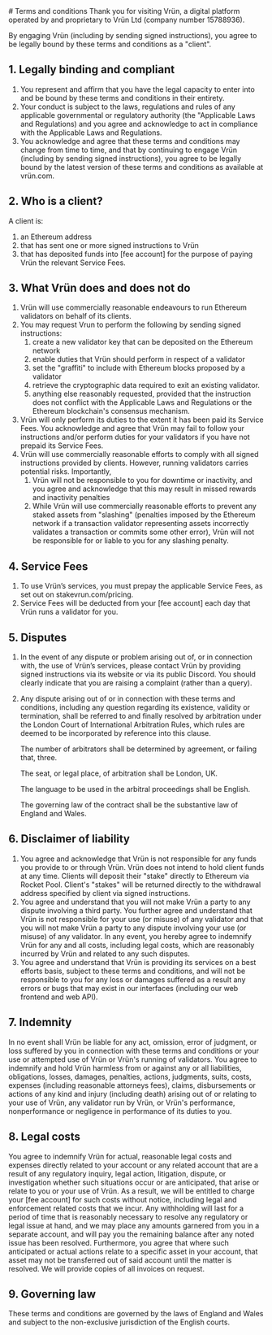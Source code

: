 <article className="prose prose-h1:text-center">
# Terms and conditions
Thank you for visiting Vrün, a digital platform operated by and proprietary to Vrün Ltd (company number 15788936).

By engaging Vrün (including by sending signed instructions), you agree to be legally bound by these terms and conditions as a "client".

## 1. Legally binding and compliant

1. You represent and affirm that you have the legal capacity to enter into and be bound by these terms and conditions in their entirety.
2. Your conduct is subject to the laws, regulations and rules of any applicable governmental or regulatory authority (the "Applicable Laws and Regulations) and you agree and acknowledge to act in compliance with the Applicable Laws and Regulations.
3. You acknowledge and agree that these terms and conditions may change from time to time, and that by continuing to engage Vrün (including by sending signed instructions), you agree to be legally bound by the latest version of these terms and conditions as available at vrün.com.

## 2. Who is a client?
A client is:
 1. an Ethereum address
 2. that has sent one or more signed instructions to Vrün
 3. that has deposited funds into [fee account] for the purpose of paying Vrün the relevant Service Fees.

## 3. What Vrün does and does not do

1. Vrün will use commercially reasonable endeavours to run Ethereum validators on behalf of its clients. 
2. You may request Vrun to perform the following by sending signed instructions:
    1. create a new validator key that can be deposited on the Ethereum network
    2. enable duties that Vrün should perform in respect of a validator
    3. set the "graffiti" to include with Ethereum blocks proposed by a validator
    4. retrieve the cryptographic data required to exit an existing validator.
    5. anything else reasonably requested, provided that the instruction does not conflict with the Applicable Laws and Regulations or the Ethereum blockchain's consensus mechanism.
3. Vrün will only perform its duties to the extent it has been paid its Service Fees. You acknowledge and agree that Vrün may fail to follow your instructions and/or perform duties for your validators if you have not prepaid its Service Fees.
4. Vrün will use commercially reasonable efforts to comply with all signed instructions provided by clients. However, running validators carries potential risks. Importantly,
    1. Vrün will not be responsible to you for downtime or inactivity, and you agree and acknowledge that this may result in missed rewards and inactivity penalties
    2. While Vrün will use commercially reasonable efforts to prevent any staked assets from "slashing" (penalties imposed by the Ethereum network if a transaction validator representing assets incorrectly validates a transaction or commits some other error), Vrün will not be responsible for or liable to you for any slashing penalty.

## 4. Service Fees
1. To use Vrün’s services, you must prepay the applicable Service Fees, as set out on stakevrun.com/pricing. 
2. Service Fees will be deducted from your [fee account] each day that Vrün runs a validator for you.

## 5. Disputes
1. In the event of any dispute or problem arising out of, or in connection with, the use of Vrün’s services, please contact Vrün by providing signed instructions via its website or via its public Discord. You should clearly indicate that you are raising a complaint (rather than a query).
2. Any dispute arising out of or in connection with these terms and conditions, including any question regarding its existence, validity or termination, shall be referred to and finally resolved by arbitration under the London Court of International Arbitration Rules, which rules are deemed to be incorporated by reference into this clause.

    The number of arbitrators shall be determined by agreement, or failing that, three.
   
    The seat, or legal place, of arbitration shall be London, UK. 

    The language to be used in the arbitral proceedings shall be English. 

    The governing law of the contract shall be the substantive law of England and Wales.

## 6. Disclaimer of liability
1. You agree and acknowledge that Vrün is not responsible for any funds you provide to or through Vrün. Vrün does not intend to hold client funds at any time. Clients will deposit their "stake" directly to Ethereum via Rocket Pool. Client's "stakes" will be returned directly to the withdrawal address specified by client via signed instructions.
2. You agree and understand that you will not make Vrün a party to any dispute involving a third party. You further agree and understand that Vrün is not responsible for your use (or misuse) of any validator and that you will not make Vrün a party to any dispute involving your use (or misuse) of any validator. In any event, you hereby agree to indemnify Vrün for any and all costs, including legal costs, which are reasonably incurred by Vrün and related to any such disputes.
3. You agree and understand that Vrün is providing its services on a best efforts basis, subject to these terms and conditions, and will not be responsible to you for any loss or damages suffered as a result any errors or bugs that may exist in our interfaces (including our web frontend and web API).

## 7. Indemnity
In no event shall Vrün be liable for any act, omission, error of judgment, or loss suffered by you in connection with these terms and conditions or your use or attempted use of Vrün or Vrün's running of validators. You agree to indemnify and hold Vrün harmless from or against any or all liabilities, obligations, losses, damages, penalties, actions, judgments, suits, costs, expenses (including reasonable attorneys fees), claims, disbursements or actions of any kind and injury (including death) arising out of or relating to your use of Vrün, any validator run by Vrün, or Vrün's performance, nonperformance or negligence in performance of its duties to you.

## 8. Legal costs
You agree to indemnify Vrün for actual, reasonable legal costs and expenses directly related to your account or any related account that are a result of any regulatory inquiry, legal action, litigation, dispute, or investigation whether such situations occur or are anticipated, that arise or relate to you or your use of Vrün. As a result, we will be entitled to charge your [fee account] for such costs without notice, including legal and enforcement related costs that we incur. Any withholding will last for a period of time that is reasonably necessary to resolve any regulatory or legal issue at hand, and we may place any amounts garnered from you in a separate account, and will pay you the remaining balance after any noted issue has been resolved. Furthermore, you agree that where such anticipated or actual actions relate to a specific asset in your account, that asset may not be transferred out of said account until the matter is resolved. We will provide copies of all invoices on request.

## 9. Governing law
These terms and conditions are governed by the laws of England and Wales and subject to the non-exclusive jurisdiction of the English courts.
</article>